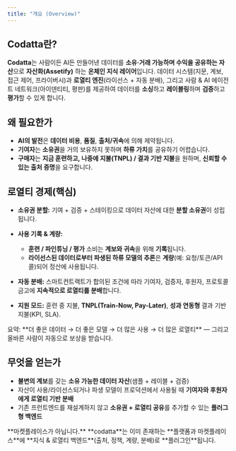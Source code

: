 ```yaml
---
title: "개요 (Overview)"
---
```


## Codatta란?

**Codatta**는 사람이든 AI든 만들어낸 데이터를 **소유·거래 가능하며 수익을 공유하는 자산**으로 **자산화(Assetify)** 하는 **온체인 지식 레이어**입니다.
데이터 시스템(지문, 계보, 접근 제어, 프라이버시)과 **로열티 엔진**(라이선스 + 자동 분배), 그리고 사람 & AI 에이전트 네트워크(아이덴티티, 평판)를 제공하여 데이터를 **소싱**하고 **레이블링**하며 **검증**하고 **평가**할 수 있게 합니다.


## 왜 필요한가

* **AI의 발전**은 **데이터 비용**, **품질**, **출처/귀속**에 의해 제약됩니다.
* **기여자**는 **소유권**을 거의 보유하지 못하며 **하류 가치**를 공유하기 어렵습니다.
* **구매자**는 **지금 훈련하고, 나중에 지불(TNPL) / 결과 기반 지불**을 원하며, **신뢰할 수 있는 출처 증명**을 요구합니다.


## 로열티 경제(핵심)

* **소유권 분할:** 기여 + 검증 + 스테이킹으로 데이터 자산에 대한 **분할 소유권**이 성립됩니다.
* **사용 기록 & 계량:**

  * **훈련 / 파인튜닝 / 평가** 소비는 **계보와 귀속**을 위해 **기록**됩니다.
  * **라이선스된 데이터로부터 파생된 하류 모델의 추론**은 **계량**(예: 요청/토큰/API 콜)되어 정산에 사용됩니다.
* **자동 분배:** 스마트컨트랙트가 합의된 조건에 따라 기여자, 검증자, 후원자, 프로토콜 금고에 **지속적으로 로열티를 분배**합니다.
* **지원 모드:** 훈련 중 지불, **TNPL(Train-Now, Pay-Later)**, **성과 연동형** 결과 기반 지불(KPI, SLA).

<Tip>
요약: **더 좋은 데이터 → 더 좋은 모델 → 더 많은 사용 → 더 많은 로열티** — 그리고 올바른 사람이 자동으로 보상을 받습니다.
</Tip>

## 무엇을 얻는가

* **불변의 계보**를 갖는 **소유 가능한 데이터 자산**(샘플 + 레이블 + 검증)
* 자산이 사용/라이선스되거나 파생 모델이 프로덕션에서 사용될 때 **기여자와 후원자에게 로열티 기반 분배**
* 기존 프런트엔드를 재설계하지 않고 **소유권 + 로열티 공유**를 추가할 수 있는 **플러그형 백엔드**

<Tip>
**마켓플레이스가 아닙니다.** **codatta**는 이미 존재하는 **플랫폼과 마켓플레이스**에 **지식 & 로열티 백엔드**(출처, 정책, 계량, 분배)로 **플러그인**됩니다.
</Tip>


